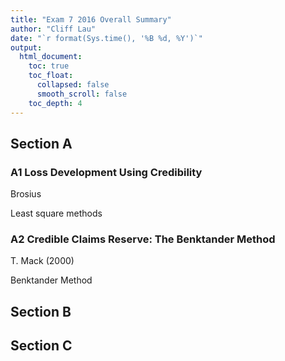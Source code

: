 ```yaml
---
title: "Exam 7 2016 Overall Summary"
author: "Cliff Lau"
date: "`r format(Sys.time(), '%B %d, %Y')`"
output: 
  html_document:
    toc: true
    toc_float:
      collapsed: false
      smooth_scroll: false
    toc_depth: 4
---
```


## Section A

### A1 Loss Development Using Credibility

Brosius

Least square methods

### A2 Credible Claims Reserve: The Benktander Method

T. Mack (2000)

Benktander Method

## Section B

## Section C
